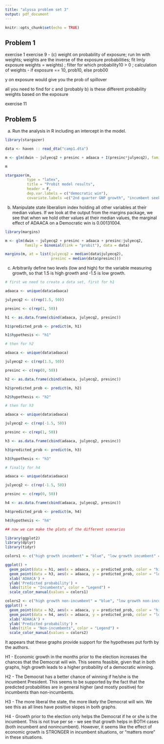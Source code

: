 ```yaml
---
title: "alyssa problem set 3"
output: pdf_document
---
```


```r
knitr::opts_chunk$set(echo = TRUE)
```

## Problem 1
exercise 1
exercise 9 - (c) weight on probability of exposure; run lm with weights; weights are the inverse of the exposure probabilities; fit lm(y exposure weights = weights) ; filter for which probability10 > 0 ; calculation of weights - if exposure == 10, prob10, else prob00

y on exposure would give you the prob of spillover

all you need to find for c and (probably b) is these different probability weights based on the exposure 

exercise 11 

## Problem 5
a) Run the analysis in R including an intercept in the model.
```r
library(stargazer)

data <- haven :: read_dta("camp1.dta")

m <- glm(dwin ~ julyecq2 + presinc + adaaca + I(presinc*julyecq2), family = binomial(link = "probit"), data = data)

m
```

```r

stargazer(m, 
          type = "latex",
          title = "Probit model results",
          header = F,
          dep.var.labels = c("democratic win"),
          covariate.labels =c("2nd quarter GNP growth", "incumbent seeking re-election", "state liberalism index"))

```

(b) Manipulate state liberalism index holding all other variables at their median values. If we look at the output from the margins package, we see that when we hold other values at their median values, the marginal effect of ADAACA on a Democratic win is 0.00131004. 

```r
library(margins)

m <- glm(dwin ~ julyecq2 + presinc + adaaca + presinc:julyecq2, 
         family = binomial(link = "probit"), data = data)

margins(m, at = list(julyecq2 = median(data$julyecq2), 
                     presinc = median(data$presinc)))

```

(c) Arbitrarily define two levels (low and high) for the variable measuring growth, so that 1.5 is high growth and -1.5 is low growth. 

```r
# first we need to create a data set, first for h1 

adaaca <- unique(data$adaaca)

julyecq2 <- c(rep(1.5, 50))

presinc <- c(rep(1, 50))

h1 <- as.data.frame(cbind(adaaca, julyecq2, presinc))

h1$predicted_prob <- predict(m, h1)

h1$hypothesis <- "h1"

# then for h2

adaaca <- unique(data$adaaca)

julyecq2 <- c(rep(1.5, 50))

presinc <- c(rep(0, 50))

h2 <- as.data.frame(cbind(adaaca, julyecq2, presinc))

h2$predicted_prob <- predict(m, h2)

h2$hypothesis <- "h2"

# then for h3

adaaca <- unique(data$adaaca)

julyecq2 <- c(rep(-1.5, 50))

presinc <- c(rep(1, 50))

h3 <- as.data.frame(cbind(adaaca, julyecq2, presinc))

h3$predicted_prob <- predict(m, h3)

h3$hypothesis <- "h3"

# finally for h4

adaaca <- unique(data$adaaca)

julyecq2 <- c(rep(-1.5, 50))

presinc <- c(rep(0, 50))

h4 <- as.data.frame(cbind(adaaca, julyecq2, presinc))

h4$predicted_prob <- predict(m, h4)

h4$hypothesis <- "h4"

```

```r
## now we can make the plots of the different scenarios

library(ggplot2)
library(dplyr)
library(tidyr)

colors1 <- c("high growth incumbent" = "blue", "low growth incumbent" = "red") 

ggplot() + 
  geom_point(data = h1, aes(x = adaaca, y = predicted_prob, color = "high growth incumbent")) +
  geom_point(data = h3, aes(x = adaaca, y = predicted_prob, color = "low growth incumbent")) +
  xlab('ADAACA') +
  ylab('Predicted probability') + 
  labs(title = "Incumbents", color = "Legend") + 
  scale_color_manual(values = colors1)

colors2 <- c("high growth non-incumbent" = "blue", "low growth non-incumbent" = "red")
ggplot() + 
  geom_point(data = h2, aes(x = adaaca, y = predicted_prob, color = "high growth non-incumbent")) +
  geom_point(data = h4, aes(x = adaaca, y = predicted_prob, color = "low growth non-incumbent")) +
  xlab('ADAACA') +
  ylab('Predicted probability') + 
  labs(title = "Non-incumbents", color = "Legend") + 
  scale_color_manual(values = colors2)

```
It appears that these graphs provide support for the hypotheses put forth by the authors.

H1 - Economic growth in the months prior to the election increases the chances that the Democrat will win. This seems feasible, given that in both graphs, high growth leads to a higher probability of a democratic winning.

H2 - The Democrat has a better chance of winning if he/she is the incumbent President. This seems to be supported by the fact that the predicted probabilities are in general higher (and mostly positive) for incumbents than non-incumbents.

H3 - The more liberal the state, the more likely the Democrat will win. We see this as all lines have positive slopes in both graphs.

H4 - Growth prior to the election only helps the Democrat if he or she is the incumbent. This is not true per se - we see that growth helps in BOTH cases (both incumbent and nonincumbent). However, it seems like the effect of economic growth is STRONGER in incumbent situations, or "matters more" in these situations.